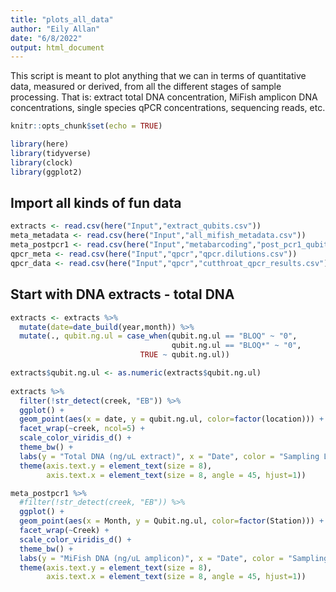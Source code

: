 ```yaml
---
title: "plots_all_data"
author: "Eily Allan"
date: "6/8/2022"
output: html_document
---
```


This script is meant to plot anything that we can in terms of quantitative data, measured or derived, from all the different stages of sample processing. That is: extract total DNA concentration, MiFish amplicon DNA concentrations, single species qPCR concentrations, sequencing reads, etc. 

```r
knitr::opts_chunk$set(echo = TRUE)

library(here)
library(tidyverse)
library(clock)
library(ggplot2)
```

## Import all kinds of fun data

```r
extracts <- read.csv(here("Input","extract_qubits.csv"))
meta_metadata <- read.csv(here("Input","all_mifish_metadata.csv"))
meta_postpcr1 <- read.csv(here("Input","metabarcoding","post_pcr1_qubit.csv"))
qpcr_meta <- read.csv(here("Input","qpcr","qpcr.dilutions.csv"))
qpcr_data <- read.csv(here("Input","qpcr","cutthroat_qpcr_results.csv"))

```

## Start with DNA extracts - total DNA

```r

extracts <- extracts %>% 
  mutate(date=date_build(year,month)) %>% 
  mutate(., qubit.ng.ul = case_when(qubit.ng.ul == "BLOQ" ~ "0",
                                    qubit.ng.ul == "BLOQ*" ~ "0",
                             TRUE ~ qubit.ng.ul)) 

extracts$qubit.ng.ul <- as.numeric(extracts$qubit.ng.ul)
  
extracts %>% 
  filter(!str_detect(creek, "EB")) %>%
  ggplot() +
  geom_point(aes(x = date, y = qubit.ng.ul, color=factor(location))) +
  facet_wrap(~creek, ncol=5) +
  scale_color_viridis_d() +
  theme_bw() +  
  labs(y = "Total DNA (ng/uL extract)", x = "Date", color = "Sampling Location") + 
  theme(axis.text.y = element_text(size = 8),
        axis.text.x = element_text(size = 8, angle = 45, hjust=1))

```

```r

meta_postpcr1 %>% 
  #filter(!str_detect(creek, "EB")) %>%
  ggplot() +
  geom_point(aes(x = Month, y = Qubit.ng.ul, color=factor(Station))) +
  facet_wrap(~Creek) +
  scale_color_viridis_d() +
  theme_bw() +  
  labs(y = "MiFish DNA (ng/uL amplicon)", x = "Date", color = "Sampling Location") + 
  theme(axis.text.y = element_text(size = 8),
        axis.text.x = element_text(size = 8, angle = 45, hjust=1))

```
